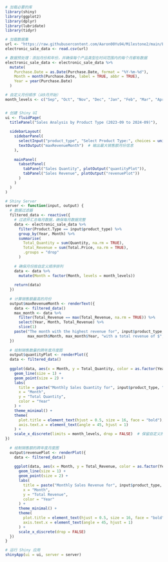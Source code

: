 ```r
# 加载必要的库
library(shiny)
library(ggplot2)
library(dplyr)
library(lubridate)
library(tidyr)

# 加载数据集
url <- "https://raw.githubusercontent.com/Aaron00Yu94/Milestone2/main/Electronic_sales_Sep2023-Sep2024.csv"
electronic_sale_data <- read.csv(url)

# 数据预处理：添加月份和年份，并确保每个产品类型在时间范围内的每个月都有数据
electronic_sale_data <- electronic_sale_data %>%
  mutate(
    Purchase.Date = as.Date(Purchase.Date, format = "%Y-%m-%d"),
    Month = month(Purchase.Date, label = TRUE, abbr = TRUE),
    Year = year(Purchase.Date)
  )

# 自定义月份顺序（从9月开始）
month_levels <- c("Sep", "Oct", "Nov", "Dec", "Jan", "Feb", "Mar", "Apr", "May", "Jun", "Jul", "Aug")


# 创建 Shiny UI
ui <- fluidPage(
  titlePanel("Sales Analysis by Product Type (2023-09 to 2024-09)"),
  
  sidebarLayout(
    sidebarPanel(
      selectInput("product_type", "Select Product Type:", choices = unique(electronic_sale_data$Product.Type)),
      textOutput("maxRevenueMonth")  # 输出最大销售额月份信息
    ),
    
    mainPanel(
      tabsetPanel(
        tabPanel("Sales Quantity", plotOutput("quantityPlot")),
        tabPanel("Sales Revenue", plotOutput("revenuePlot"))
      )
    )
  )
)

# Shiny Server
server <- function(input, output) {
  # 数据过滤器
  filtered_data <- reactive({
    # 过滤并汇总每月数据，确保每月数据完整
    data <- electronic_sale_data %>%
      filter(Product.Type == input$product_type) %>%
      group_by(Year, Month) %>%
      summarise(
        Total_Quantity = sum(Quantity, na.rm = TRUE),
        Total_Revenue = sum(Total.Price, na.rm = TRUE),
        .groups = "drop"
      )
    
    # 确保月份按自定义顺序排列
    data <- data %>%
      mutate(Month = factor(Month, levels = month_levels))
    
    return(data)
  })
  
  # 计算销售额最高的月份
  output$maxRevenueMonth <- renderText({
    data <- filtered_data()
    max_month <- data %>% 
      filter(Total_Revenue == max(Total_Revenue, na.rm = TRUE)) %>%
      select(Year, Month, Total_Revenue) %>%
      slice(1)
    paste("The month with the highest revenue for", input$product_type, "is",
          max_month$Month, max_month$Year, "with a total revenue of $", round(max_month$Total_Revenue, 2))
  })
  
  # 绘制销售数量的跨年度月度图
  output$quantityPlot <- renderPlot({
  data <- filtered_data()
  
  ggplot(data, aes(x = Month, y = Total_Quantity, color = as.factor(Year), group = Year)) +
    geom_line(size = 1) +
    geom_point(size = 2) +
    labs(
      title = paste("Monthly Sales Quantity for", input$product_type, "(2023-09 to 2024-09)"),
      x = "Month",
      y = "Total Quantity",
      color = "Year"
    ) +
    theme_minimal() +
    theme(
      plot.title = element_text(hjust = 0.5, size = 16, face = "bold"),
      axis.text.x = element_text(angle = 45, hjust = 1)
    ) +
    scale_x_discrete(limits = month_levels, drop = FALSE)  # 保留自定义的月份顺序，确保跨年排序正确
})
  
  # 绘制销售额的跨年度月度图
  output$revenuePlot <- renderPlot({
    data <- filtered_data()
    
    ggplot(data, aes(x = Month, y = Total_Revenue, color = as.factor(Year), group = Year)) +
      geom_line(size = 1) +
      geom_point(size = 2) +
      labs(
        title = paste("Monthly Sales Revenue for", input$product_type, "(2023-09 to 2024-09)"),
        x = "Month",
        y = "Total Revenue",
        color = "Year"
      ) +
      theme_minimal() +
      theme(
        plot.title = element_text(hjust = 0.5, size = 16, face = "bold"),
        axis.text.x = element_text(angle = 45, hjust = 1)
      ) +
      scale_x_discrete(drop = FALSE)
  })
}

# 运行 Shiny 应用
shinyApp(ui = ui, server = server)
```